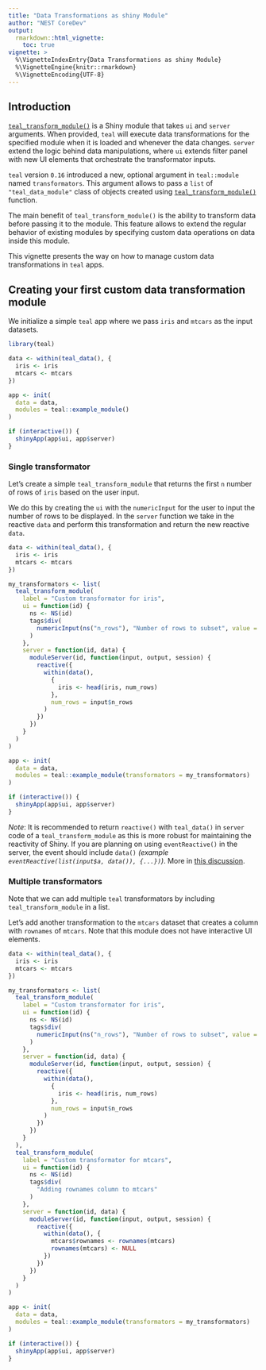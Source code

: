```yaml
---
title: "Data Transformations as shiny Module"
author: "NEST CoreDev"
output: 
  rmarkdown::html_vignette:
    toc: true
vignette: >
  %\VignetteIndexEntry{Data Transformations as shiny Module}
  %\VignetteEngine{knitr::rmarkdown}
  %\VignetteEncoding{UTF-8}
---
```


## Introduction

[`teal_transform_module()`](https://insightsengineering.github.io/teal/latest-tag/reference/teal_transform_module.html) is a Shiny module that takes `ui` and `server` arguments. When provided, `teal` will execute data transformations for the specified module when it is loaded and whenever the data changes. `server` extend the logic behind data manipulations, where `ui` extends filter panel with new UI elements that orchestrate the transformator inputs.

`teal` version `0.16` introduced a new, optional argument in `teal::module` named `transformators`. 
This argument allows to pass a `list` of `"teal_data_module"` class of objects created using [`teal_transform_module()`](https://insightsengineering.github.io/teal/latest-tag/reference/teal_transform_module.html) function.

The main benefit of `teal_transform_module()` is the ability to transform data before passing it 
to the module. This feature allows to extend the regular behavior of existing modules by specifying custom data operations on data inside this module.

This vignette presents the way on how to manage custom data transformations in `teal` apps.

## Creating your first custom data transformation module

We initialize a simple `teal` app where we pass `iris` and `mtcars` as the input datasets.

```r
library(teal)
```

```r
data <- within(teal_data(), {
  iris <- iris
  mtcars <- mtcars
})

app <- init(
  data = data,
  modules = teal::example_module()
)

if (interactive()) {
  shinyApp(app$ui, app$server)
}
```

### Single transformator

Let's create a simple `teal_transform_module` that returns the first `n` number of rows of `iris` based on the user input.

We do this by creating the `ui` with the `numericInput` for the user to input the number of rows to be displayed.
In the `server` function we take in the reactive `data` and perform this transformation and return the new reactive `data`.

```r
data <- within(teal_data(), {
  iris <- iris
  mtcars <- mtcars
})

my_transformators <- list(
  teal_transform_module(
    label = "Custom transformator for iris",
    ui = function(id) {
      ns <- NS(id)
      tags$div(
        numericInput(ns("n_rows"), "Number of rows to subset", value = 6, min = 1, max = 150, step = 1)
      )
    },
    server = function(id, data) {
      moduleServer(id, function(input, output, session) {
        reactive({
          within(data(),
            {
              iris <- head(iris, num_rows)
            },
            num_rows = input$n_rows
          )
        })
      })
    }
  )
)

app <- init(
  data = data,
  modules = teal::example_module(transformators = my_transformators)
)

if (interactive()) {
  shinyApp(app$ui, app$server)
}
```

_Note_: It is recommended to return `reactive()` with `teal_data()` in `server` code of a `teal_transform_module` as this is more robust for maintaining the reactivity of Shiny.
If you are planning on using `eventReactive()` in the server, the event should include `data()` _(example `eventReactive(list(input$a, data()), {...})`)_.
More in [this discussion](https://github.com/insightsengineering/teal/issues/1303#issuecomment-2286239832).

### Multiple transformators

Note that we can add multiple `teal` transformators by including `teal_transform_module` in a list.

Let's add another transformation to the `mtcars` dataset that creates a column with `rownames` of `mtcars`.
Note that this module does not have interactive UI elements.

```r
data <- within(teal_data(), {
  iris <- iris
  mtcars <- mtcars
})

my_transformators <- list(
  teal_transform_module(
    label = "Custom transformator for iris",
    ui = function(id) {
      ns <- NS(id)
      tags$div(
        numericInput(ns("n_rows"), "Number of rows to subset", value = 6, min = 1, max = 150, step = 1)
      )
    },
    server = function(id, data) {
      moduleServer(id, function(input, output, session) {
        reactive({
          within(data(),
            {
              iris <- head(iris, num_rows)
            },
            num_rows = input$n_rows
          )
        })
      })
    }
  ),
  teal_transform_module(
    label = "Custom transformator for mtcars",
    ui = function(id) {
      ns <- NS(id)
      tags$div(
        "Adding rownames column to mtcars"
      )
    },
    server = function(id, data) {
      moduleServer(id, function(input, output, session) {
        reactive({
          within(data(), {
            mtcars$rownames <- rownames(mtcars)
            rownames(mtcars) <- NULL
          })
        })
      })
    }
  )
)

app <- init(
  data = data,
  modules = teal::example_module(transformators = my_transformators)
)

if (interactive()) {
  shinyApp(app$ui, app$server)
}
```
